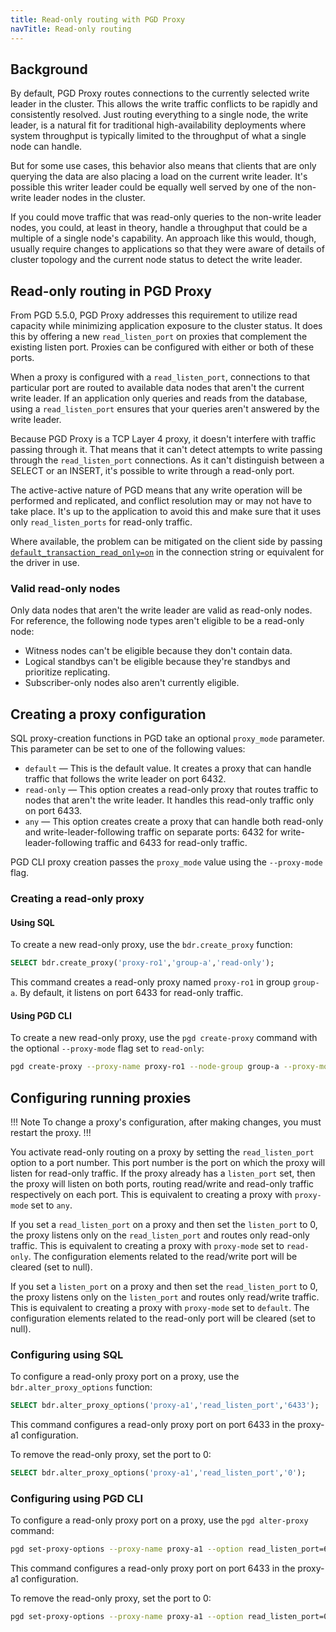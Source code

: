 ```yaml
---
title: Read-only routing with PGD Proxy
navTitle: Read-only routing
---
```


## Background

By default, PGD Proxy routes connections to the currently selected write leader in the cluster. This allows the write traffic conflicts to be rapidly and consistently resolved. Just routing everything to a single node, the write leader, is a natural fit for traditional high-availability deployments where system throughput is typically limited to the throughput of what a single node can handle.

But for some use cases, this behavior also means that clients that are only querying the data are also placing a load on the current write leader. It's possible this writer leader could be equally well served by one of the non-write leader nodes in the cluster. 

If you could move traffic that was read-only queries to the non-write leader nodes, you could, at least in theory, handle a throughput that could be a multiple of a single node's capability. 
An approach like this would, though, usually require changes to applications so that they were aware of details of cluster topology and the current node status to detect the write leader.

## Read-only routing in PGD Proxy

From PGD 5.5.0, PGD Proxy addresses this requirement to utilize read capacity while minimizing application exposure to the cluster status. It does this by offering a new `read_listen_port` on proxies that complement the existing listen port. Proxies can be configured with either or both of these ports.

When a proxy is configured with a `read_listen_port`, connections to that particular port are routed to available data nodes that aren't the current write leader. If an application only queries and reads from the database, using a `read_listen_port` ensures that your queries aren't answered by the write leader.

Because PGD Proxy is a TCP Layer 4 proxy, it doesn't interfere with traffic passing through it. That means that it can't detect attempts to write passing through the `read_listen_port` connections. As it can't distinguish between a SELECT or an INSERT, it's possible to write through a read-only port. 

The active-active nature of PGD means that any write operation will be performed and replicated, and conflict resolution may or may not have to take place. It's up to the application to avoid this and make sure that it uses only `read_listen_ports` for read-only traffic.

Where available, the problem can be mitigated on the client side by passing [`default_transaction_read_only=on`](https://www.postgresql.org/docs/current/runtime-config-client.html#GUC-DEFAULT-TRANSACTION-READ-ONLY) in the connection string or equivalent for the driver in use.

### Valid read-only nodes

Only data nodes that aren't the write leader are valid as read-only nodes. For reference, the following node types aren't eligible to be a read-only node:

* Witness nodes can't be eligible because they don't contain data. 
* Logical standbys can't be eligible because they're standbys and prioritize replicating. 
* Subscriber-only nodes also aren't currently eligible.

## Creating a proxy configuration

SQL proxy-creation functions in PGD take an optional `proxy_mode` parameter. This parameter can be set to one of the following values:
* `default` &mdash; This is the default value. It creates a proxy that can handle traffic that follows the write leader on port 6432.
* `read-only` &mdash; This option creates a read-only proxy that routes traffic to nodes that aren't the write leader. It handles this read-only traffic only on port 6433.
* `any` &mdash; This option creates create a proxy that can handle both read-only and write-leader-following traffic on separate ports: 6432 for write-leader-following traffic and 6433 for read-only traffic.

PGD CLI proxy creation passes the `proxy_mode` value using the `--proxy-mode` flag.

### Creating a read-only proxy

#### Using SQL

To create a new read-only proxy, use the `bdr.create_proxy` function:

```sql
SELECT bdr.create_proxy('proxy-ro1','group-a','read-only');
```

This command creates a read-only proxy named `proxy-ro1` in group `group-a`. By default, it listens on port 6433 for read-only traffic.

#### Using PGD CLI

To create a new read-only proxy, use the `pgd create-proxy` command with the optional `--proxy-mode` flag set to `read-only`:

```sh
pgd create-proxy --proxy-name proxy-ro1 --node-group group-a --proxy-mode read-only
```

## Configuring running proxies
 
!!! Note
To change a proxy's configuration, after making changes, you must restart the proxy.
!!!

You activate read-only routing on a proxy by setting the `read_listen_port` option to a port number. This port number is the port on which the proxy will listen for read-only traffic.
If the proxy already has a `listen_port` set, then the proxy will listen on both ports, routing read/write and read-only traffic respectively on each port. 
This is equivalent to creating a proxy with `proxy-mode` set to `any`.

If you set a `read_listen_port` on a proxy and then set the `listen_port` to 0, the proxy listens only on the `read_listen_port` and routes only read-only traffic. 
This is equivalent to creating a proxy with `proxy-mode` set to `read-only`. 
The configuration elements related to the read/write port will be cleared (set to null).

If you set a `listen_port` on a proxy and then set the `read_listen_port` to 0, the proxy listens only on the `listen_port` and routes only read/write traffic. 
This is equivalent to creating a proxy with `proxy-mode` set to `default`. 
The configuration elements related to the read-only port will be cleared (set to null).

### Configuring using SQL

To configure a read-only proxy port on a proxy, use the `bdr.alter_proxy_options` function:

```sql
SELECT bdr.alter_proxy_options('proxy-a1','read_listen_port','6433');
```

This command configures a read-only proxy port on port 6433 in the proxy-a1 configuration.

To remove the read-only proxy, set the port to 0:

```sql
SELECT bdr.alter_proxy_options('proxy-a1','read_listen_port','0');
```

### Configuring using PGD CLI

To configure a read-only proxy port on a proxy, use the `pgd alter-proxy` command:

```sh
pgd set-proxy-options --proxy-name proxy-a1 --option read_listen_port=6433
```

This command configures a read-only proxy port on port 6433 in the proxy-a1 configuration.

To remove the read-only proxy, set the port to 0:

```sh
pgd set-proxy-options --proxy-name proxy-a1 --option read_listen_port=0
```
